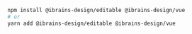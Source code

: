 ```bash
npm install @ibrains-design/editable @ibrains-design/vue
# or
yarn add @ibrains-design/editable @ibrains-design/vue
```
